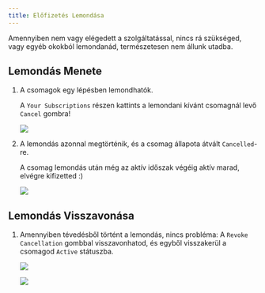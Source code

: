 ```yaml
---
title: Előfizetés Lemondása
---
```



Amennyiben nem vagy elégedett a szolgáltatással, nincs rá szükséged, vagy egyéb okokból lemondanád, természetesen nem állunk utadba.

## Lemondás Menete

<Steps>

1. A csomagok egy lépésben lemondhatók.

	A `Your Subscriptions` részen kattints a lemondani kívánt csomagnál levő `Cancel` gombra!

	![](/assets/cancel1.png)

2. A lemondás azonnal megtörténik, és a csomag állapota átvált `Cancelled`-re.

	A csomag lemondás után még az aktív időszak végéig aktív marad, elvégre kifizetted :)

	![](/assets/cancel2.png)

</Steps>

## Lemondás Visszavonása

<Steps>

1. Amennyiben tévedésből történt a lemondás, nincs probléma: A `Revoke Cancellation` gombbal visszavonhatod, és egyből visszakerül a csomagod `Active` státuszba.

	![](/assets/revoke1.png)

	![](/assets/revoke2.png)

</Steps>
